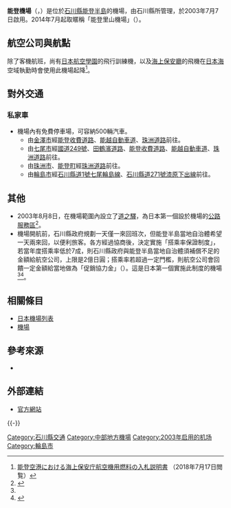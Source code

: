 {{Expand|time=2015-09-30}}
{{Infobox airport
| name         = 能登機場<br /><small>Noto Airport</small>
| nativename   = {{lang|ja|能登空港}}
| photo        = NotoAirport Building.JPG
| photosize    = 250px
| caption      = 
| IATA         = NTQ
| ICAO         = RJNW
| type         = 民用
| operator     = {{Link-ja|石川縣廳|石川県庁}}
| city-served  = [[輪島市|輪島市]]
| location     = {{JPN}}[[石川縣|石川縣]][[輪島市|輪島市]]
| opened       = {{start date|2003|07|07}}
| closed       = <!-- {{end date|YYYY|MM|DD}} -->
| elevation-m  = 218.8
| metric-elev  = yes
| coordinates  = {{Coord|37|17|36|N|136|57|44|E|type:airport_region:JP|display=inline,title}}
| latd  =  37 | latm  = 17 | lats  = 36 | latNS  = N
| longd = 136 | longm = 57 | longs = 44 | longEW = E
| website                = {{URL|http://www.noto-airport.jp/}}
| pushpin_map            = Japan
| pushpin_mapsize        = 250
| pushpin_map_caption    = 機場在日本的位置
| pushpin_label          = NTQ/RJNW
| pushpin_label_position = left
| r1-number    = 07/25
| r1-length-m  = 2,000
| r1-surface   = 混凝土/瀝青
| metric-rwy   = yes
| stat-year    = 2014
| stat1-header = 客運量
| stat1-data   = 151,414 人次
| stat2-header = 貨運量
| stat2-data   = 7 公噸
| stat3-header = 起降架次
| stat3-data   = 1,673 架次
}}

'''能登機場'''（{{jpn|j=能登空港|hg=のとくうこう|rm=Noto kūkō|f=y}}，{{airport codes|NTQ|RJNW}}）是位於[[石川縣|石川縣]][[能登半島|能登半島]]的機場，由石川縣所管理，於2003年7月7日啟用。2014年7月起取暱稱「能登里山機場」（{{lang|ja|のと里山空港}}）。

== 航空公司與航點 ==
{{Airport-dest-list
| {{flagicon|JPN}} [[全日本空輸|全日本空輸]]（NH） | [[東京國際機場|東京/羽田]]
| {{flagicon|ROC}} [[中華航空|中華航空]]（CI）  |'''季節性包機：'''[[臺灣桃園國際機場|台北/桃園]]
}}

除了客機航班，尚有[[日本航空學園|日本航空學園]]的飛行訓練機，以及[[海上保安廳|海上保安廳]]的飛機在[[日本海|日本海]]空域執勤時會使用此機場起降<ref>[http://www.kaiho.mlit.go.jp/09kanku/soumubu/nyuusatu/nyuusatusetumeisyo/ippankyousou/H29nendo/se_tavin_notokuko.pdf 能登空港における海上保安庁航空機用燃料の入札説明書] {{Wayback|url=http://www.kaiho.mlit.go.jp/09kanku/soumubu/nyuusatu/nyuusatusetumeisyo/ippankyousou/H29nendo/se_tavin_notokuko.pdf |date=20180717124926 }}（2018年7月17日閲覧）</ref>。

== 對外交通 ==
=== 私家車 ===
*機場內有免費停車場，可容納500輛汽車。
**由[[金澤市|金澤市]]經[[能登收費道路|能登收費道路]]、[[能越自動車道|能越自動車道]]、[[珠洲道路|珠洲道路]]前往。
**由[[七尾市|七尾市]]經[[國道249號|國道249號]]、[[田鶴濱道路|田鶴濱道路]]、[[能登收費道路|能登收費道路]]、[[能越自動車道|能越自動車道]]、[[珠洲道路|珠洲道路]]前往。
**由[[珠洲市|珠洲市]]、[[能登町|能登町]]經[[珠洲道路|珠洲道路]]前往。
**由[[輪島市|輪島市]]經[[石川縣道1號七尾輪島線|石川縣道1號七尾輪島線]]、[[石川縣道271號漆原下出線|石川縣道271號漆原下出線]]前往。

==其他==
*2003年8月8日，在機場範圍內設立了[[道之驛|道之驛]]，為日本第一個設於機場的[[公路服務區|公路服務區]]<ref name="naikakufu">{{Cite web|url=http://wwwb.cao.go.jp/bunken-jirei/jirei382.pdf|publisher=内閣府|title=のと里山空港を核とした地域活性化|format=PDF|date=2015-09-28|accessdate=2018-09-26|archive-date=2018-09-26|archive-url=https://web.archive.org/web/20180926205612/http://wwwb.cao.go.jp/bunken-jirei/jirei382.pdf|dead-url=no}}</ref>。
*機場開航前，石川縣政府規劃一天僅一來回班次，但能登半島當地自治體希望一天兩來回，以便利旅客。各方經過協商後，決定實施「搭乘率保證制度」，若當年度搭乘率低於7成，則石川縣政府與能登半島當地自治體須補償不足的金額給航空公司，上限是2億日圓；搭乘率若超過一定門檻，則航空公司會回饋一定金額給當地做為「促銷協力金」（{{lang|ja|販売促進協力金}}）。這是日本第一個實施此制度的機場<ref name="naikakufu" /><ref name="toyokeizai">{{Cite web|url=https://toyokeizai.net/articles/-/9189?page=5|title=北海道、青森、茨城、能登…　独自の活性化策で利用客を増やす地方空港|publisher=東洋経済オンライン|date=2012-05-22|accessdate=2018-09-26|archive-date=2018-09-26|archive-url=https://web.archive.org/web/20180926205448/https://toyokeizai.net/articles/-/9189?page=5|dead-url=no}}</ref>。

== 相關條目 ==
*[[日本機場列表|日本機場列表]]
*[[機場|機場]]

== 參考來源 ==
* {{Cite web|publisher=国土交通省航空局航空ネットワーク企画課|title=暦年・年度別空港管理状況調書|date=|url=http://www.mlit.go.jp/common/001101030.pdf|accessdate=2015-09-30|deadurl=yes|archiveurl=https://web.archive.org/web/20150923142025/http://www.mlit.go.jp/common/001101030.pdf|archivedate=2015-09-23}}
<div class="references-small">
<references />
</div>

== 外部連結 ==
* [https://web.archive.org/web/20081221152007/http://www.noto-airport.jp/notosypher/www/index.jsp 官方網站]{{ja}}
{{-}}
{{日本機場}}

[[Category:石川縣交通|Category:石川縣交通]]
[[Category:中部地方機場|Category:中部地方機場]]
[[Category:2003年启用的机场|Category:2003年启用的机场]]
[[Category:輪島市|Category:輪島市]]